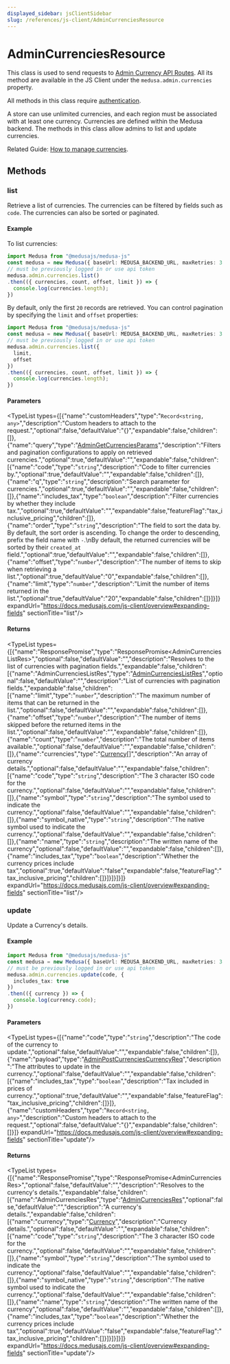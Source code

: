 ```yaml
---
displayed_sidebar: jsClientSidebar
slug: /references/js-client/AdminCurrenciesResource
---
```



# AdminCurrenciesResource

This class is used to send requests to [Admin Currency API Routes](https://docs.medusajs.com/api/admin#currencies). All its method
are available in the JS Client under the `medusa.admin.currencies` property.

All methods in this class require [authentication](../../modules/user.mdx).

A store can use unlimited currencies, and each region must be associated with at least one currency.
Currencies are defined within the Medusa backend. The methods in this class allow admins to list and update currencies.

Related Guide: [How to manage currencies](https://docs.medusajs.com/modules/regions-and-currencies/admin/manage-currencies).

## Methods

### list

Retrieve a list of currencies. The currencies can be filtered by fields such as `code`. The currencies can also be sorted or paginated.

#### Example

To list currencies:

```ts
import Medusa from "@medusajs/medusa-js"
const medusa = new Medusa({ baseUrl: MEDUSA_BACKEND_URL, maxRetries: 3 })
// must be previously logged in or use api token
medusa.admin.currencies.list()
.then(({ currencies, count, offset, limit }) => {
  console.log(currencies.length);
})
```

By default, only the first `20` records are retrieved. You can control pagination by specifying the `limit` and `offset` properties:

```ts
import Medusa from "@medusajs/medusa-js"
const medusa = new Medusa({ baseUrl: MEDUSA_BACKEND_URL, maxRetries: 3 })
// must be previously logged in or use api token
medusa.admin.currencies.list({
  limit,
  offset
})
.then(({ currencies, count, offset, limit }) => {
  console.log(currencies.length);
})
```

#### Parameters

<TypeList types={[{"name":"customHeaders","type":"`Record<string, any>`","description":"Custom headers to attach to the request.","optional":false,"defaultValue":"{}","expandable":false,"children":[]},{"name":"query","type":"[AdminGetCurrenciesParams](../../medusa/classes/medusa.AdminGetCurrenciesParams.mdx)","description":"Filters and pagination configurations to apply on retrieved currencies.","optional":true,"defaultValue":"","expandable":false,"children":[{"name":"code","type":"`string`","description":"Code to filter currencies by.","optional":true,"defaultValue":"","expandable":false,"children":[]},{"name":"q","type":"`string`","description":"Search parameter for currencies.","optional":true,"defaultValue":"","expandable":false,"children":[]},{"name":"includes_tax","type":"`boolean`","description":"Filter currencies by whether they include tax.","optional":true,"defaultValue":"","expandable":false,"featureFlag":"tax_inclusive_pricing","children":[]},{"name":"order","type":"`string`","description":"The field to sort the data by. By default, the sort order is ascending. To change the order to descending, prefix the field name with `-`.\nBy default, the returned currencies will be sorted by their `created_at` field.","optional":true,"defaultValue":"","expandable":false,"children":[]},{"name":"offset","type":"`number`","description":"The number of items to skip when retrieving a list.","optional":true,"defaultValue":"0","expandable":false,"children":[]},{"name":"limit","type":"`number`","description":"Limit the number of items returned in the list.","optional":true,"defaultValue":"20","expandable":false,"children":[]}]}]} expandUrl="https://docs.medusajs.com/js-client/overview#expanding-fields" sectionTitle="list"/>

#### Returns

<TypeList types={[{"name":"ResponsePromise","type":"ResponsePromise&#60;AdminCurrenciesListRes&#62;","optional":false,"defaultValue":"","description":"Resolves to the list of currencies with pagination fields.","expandable":false,"children":[{"name":"AdminCurrenciesListRes","type":"[AdminCurrenciesListRes](../../medusa/types/medusa.AdminCurrenciesListRes.mdx)","optional":false,"defaultValue":"","description":"List of currencies with pagination fields.","expandable":false,"children":[{"name":"limit","type":"`number`","description":"The maximum number of items that can be returned in the list.","optional":false,"defaultValue":"","expandable":false,"children":[]},{"name":"offset","type":"`number`","description":"The number of items skipped before the returned items in the list.","optional":false,"defaultValue":"","expandable":false,"children":[]},{"name":"count","type":"`number`","description":"The total number of items available.","optional":false,"defaultValue":"","expandable":false,"children":[]},{"name":"currencies","type":"[Currency](../../entities/classes/entities.Currency.mdx)[]","description":"An array of currency details.","optional":false,"defaultValue":"","expandable":false,"children":[{"name":"code","type":"`string`","description":"The 3 character ISO code for the currency.","optional":false,"defaultValue":"","expandable":false,"children":[]},{"name":"symbol","type":"`string`","description":"The symbol used to indicate the currency.","optional":false,"defaultValue":"","expandable":false,"children":[]},{"name":"symbol_native","type":"`string`","description":"The native symbol used to indicate the currency.","optional":false,"defaultValue":"","expandable":false,"children":[]},{"name":"name","type":"`string`","description":"The written name of the currency","optional":false,"defaultValue":"","expandable":false,"children":[]},{"name":"includes_tax","type":"`boolean`","description":"Whether the currency prices include tax","optional":true,"defaultValue":"false","expandable":false,"featureFlag":"tax_inclusive_pricing","children":[]}]}]}]}]} expandUrl="https://docs.medusajs.com/js-client/overview#expanding-fields" sectionTitle="list"/>

### update

Update a Currency's details.

#### Example

```ts
import Medusa from "@medusajs/medusa-js"
const medusa = new Medusa({ baseUrl: MEDUSA_BACKEND_URL, maxRetries: 3 })
// must be previously logged in or use api token
medusa.admin.currencies.update(code, {
  includes_tax: true
})
.then(({ currency }) => {
  console.log(currency.code);
})
```

#### Parameters

<TypeList types={[{"name":"code","type":"`string`","description":"The code of the currency to update.","optional":false,"defaultValue":"","expandable":false,"children":[]},{"name":"payload","type":"[AdminPostCurrenciesCurrencyReq](../../medusa/classes/medusa.AdminPostCurrenciesCurrencyReq.mdx)","description":"The attributes to update in the currency.","optional":false,"defaultValue":"","expandable":false,"children":[{"name":"includes_tax","type":"`boolean`","description":"Tax included in prices of currency.","optional":true,"defaultValue":"","expandable":false,"featureFlag":"tax_inclusive_pricing","children":[]}]},{"name":"customHeaders","type":"`Record<string, any>`","description":"Custom headers to attach to the request.","optional":false,"defaultValue":"{}","expandable":false,"children":[]}]} expandUrl="https://docs.medusajs.com/js-client/overview#expanding-fields" sectionTitle="update"/>

#### Returns

<TypeList types={[{"name":"ResponsePromise","type":"ResponsePromise&#60;AdminCurrenciesRes&#62;","optional":false,"defaultValue":"","description":"Resolves to the currency's details.","expandable":false,"children":[{"name":"AdminCurrenciesRes","type":"[AdminCurrenciesRes](../../medusa/types/medusa.AdminCurrenciesRes.mdx)","optional":false,"defaultValue":"","description":"A currency's details.","expandable":false,"children":[{"name":"currency","type":"[Currency](../../entities/classes/entities.Currency.mdx)","description":"Currency details.","optional":false,"defaultValue":"","expandable":false,"children":[{"name":"code","type":"`string`","description":"The 3 character ISO code for the currency.","optional":false,"defaultValue":"","expandable":false,"children":[]},{"name":"symbol","type":"`string`","description":"The symbol used to indicate the currency.","optional":false,"defaultValue":"","expandable":false,"children":[]},{"name":"symbol_native","type":"`string`","description":"The native symbol used to indicate the currency.","optional":false,"defaultValue":"","expandable":false,"children":[]},{"name":"name","type":"`string`","description":"The written name of the currency","optional":false,"defaultValue":"","expandable":false,"children":[]},{"name":"includes_tax","type":"`boolean`","description":"Whether the currency prices include tax","optional":true,"defaultValue":"false","expandable":false,"featureFlag":"tax_inclusive_pricing","children":[]}]}]}]}]} expandUrl="https://docs.medusajs.com/js-client/overview#expanding-fields" sectionTitle="update"/>
